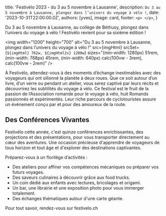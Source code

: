 
  title: 'Festivélo 2023 - du 3 au 5 novembre à Lausanne',
  description: `Du 3 au 5 novembre à Lausanne, plongez dans l’univers du voyage à vélo !`,
  date: '2023-10-31T22:00:00.0Z',
  authors: [yves],
  image: card,
  footer: `
    <p>
    </p>
  `,
}

Du 3 au 5 novembre à Lausanne, au collège de Béthusy, plongez dans l’univers du voyage à vélo ! Festivélo revient pour sa sixième édition !

<!--more-->

<img
  width="1200"
  height="700"
  alt="Du 3 au 5 novembre à Lausanne, plongez dans l’univers du voyage à vélo !"
  src={imgHtml}
  srcSet={`${imgHtml} 762w, ${imgHtml2x} 1200w`}
  sizes="(min-width: 1280px) 51rem, (min-width: 768px) 45rem, (min-width: 640px) calc(100vw - 3rem), calc(100vw - 2rem)"
/>

À Festivélo, attendez-vous à des moments d’échange inestimables avec des voyageurs qui ont sillonné la planète à deux roues. Que ce soit autour d’un livre, d’un verre ou pendant un atelier, vous serez captivé par leurs récits et découvrirez les subtilités du voyage à vélo. Ce festival est le fruit de la passion de l’Association romande pour le voyage à vélo, huit Romands passionnés et expérimentés. Leur riche parcours de cyclotouristes assure un événement conçu par et pour des amoureux de la route.

## Des Conférences Vivantes
Festivélo cette année, c'est quinze conférences enrichissantes, des projections et des présentations, pour vous transporter directement au cœur des aventures. Une occasion précieuse d'apprendre de voyageurs de tous horizon et tout âge et d'explorer des destinations captivantes.

Préparez-vous à un florilège d’activités :
- Des ateliers pour affiner vos compétences mécaniques ou préparer vos futurs voyages.
- Des saveurs culinaires à découvrir grâce aux food trucks.
- Un coin dédié aux enfants avec lectures, bricolages et origami.
- Un bar, une librairie et une exposition photo pour vous immerger totalement.
- Des échanges thématiques autour d'une carte géante.

Pour tout savoir, rendez-vous sur festivelo.ch
